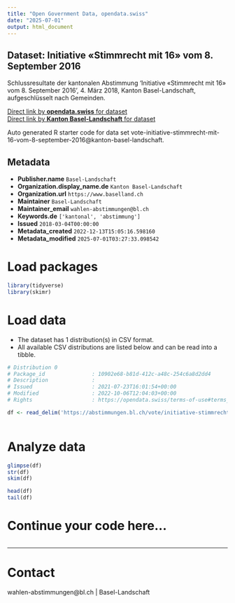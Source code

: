```yaml
---
title: "Open Government Data, opendata.swiss"
date: "2025-07-01"
output: html_document
---
```


## Dataset: Initiative «Stimmrecht mit 16» vom 8. September 2016

Schlussresultate der kantonalen Abstimmung 'Initiative «Stimmrecht mit 16» vom 8. September 2016', 4. März 2018, Kanton Basel-Landschaft, aufgeschlüsselt nach Gemeinden.

[Direct link by **opendata.swiss** for dataset](https://opendata.swiss/de/dataset/initiative-stimmrecht-mit-16-vom-8-september-2016)<br>
[Direct link by **Kanton Basel-Landschaft** for dataset](https://abstimmungen.bl.ch/vote/initiative-stimmrecht-mit-16-vom-8-september-2016/data)

Auto generated R starter code for data set vote-initiative-stimmrecht-mit-16-vom-8-september-2016@kanton-basel-landschaft.

## Metadata

- **Publisher.name** `Basel-Landschaft`
- **Organization.display_name.de** `Kanton Basel-Landschaft`
- **Organization.url** `https://www.baselland.ch`
- **Maintainer** `Basel-Landschaft`
- **Maintainer_email** `wahlen-abstimmungen@bl.ch`
- **Keywords.de** `['kantonal', 'abstimmung']`
- **Issued** `2018-03-04T00:00:00`
- **Metadata_created** `2022-12-13T15:05:16.598160`
- **Metadata_modified** `2025-07-01T03:27:33.098542`


# Load packages

```r

library(tidyverse)
library(skimr)

```

# Load data

-   The dataset has 1 distribution(s) in CSV format.
-   All available CSV distributions are listed below and can be read into a tibble.

```r

# Distribution 0
# Package_id               : 10902e68-b81d-412c-a48c-254c6a8d2dd4
# Description              : 
# Issued                   : 2021-07-23T16:01:54+00:00
# Modified                 : 2022-10-06T12:04:03+00:00
# Rights                   : https://opendata.swiss/terms-of-use#terms_by

df <- read_delim('https://abstimmungen.bl.ch/vote/initiative-stimmrecht-mit-16-vom-8-september-2016/data-csv')



```

# Analyze data

```r

glimpse(df)
str(df)
skim(df)

head(df)
tail(df)

```

# Continue your code here...

```r

```

------------------------------------------------------------------------

# Contact

wahlen-abstimmungen@bl.ch | Basel-Landschaft
